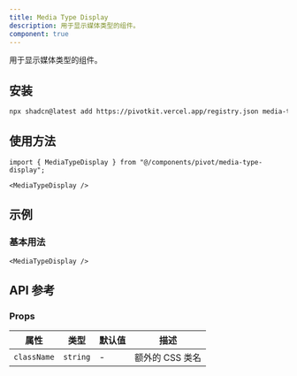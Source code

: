 ```yaml
---
title: Media Type Display
description: 用于显示媒体类型的组件。
component: true
---
```


用于显示媒体类型的组件。

<ComponentPreview name="media-type-display-demo" />

## 安装

```bash
npx shadcn@latest add https://pivotkit.vercel.app/registry.json media-type-display
```

## 使用方法

```tsx
import { MediaTypeDisplay } from "@/components/pivot/media-type-display";
```

```tsx
<MediaTypeDisplay />
```

## 示例

### 基本用法

```tsx
<MediaTypeDisplay />
```

## API 参考

### Props

| 属性        | 类型     | 默认值 | 描述            |
| ----------- | -------- | ------ | --------------- |
| `className` | `string` | -      | 额外的 CSS 类名 |
